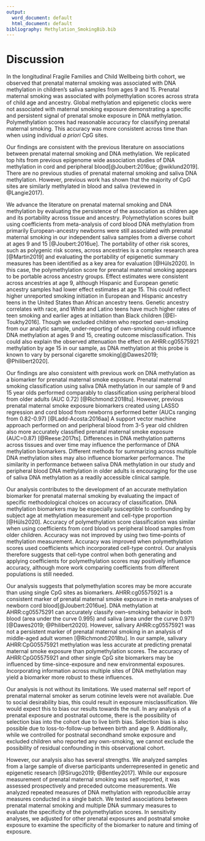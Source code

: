 ```yaml
---
output:
  word_document: default
  html_document: default
bibliography: Methylation_SmokingBib.bib
---
```


# Discussion

In the longitudinal Fragile Families and Child Wellbeing birth cohort, we observed that prenatal maternal smoking was associated with DNA methylation in children's saliva samples from ages 9 and 15. Prenatal maternal smoking was associated with polymethylation scores across strata of child age and ancestry. Global methylation and epigenetic clocks were not associated with maternal smoking exposure demonstrating a specific and persistent signal of prenatal smoke exposure in DNA methylation. Polymethylation scores had reasonable accuracy for classifying prenatal maternal smoking. This accuracy was more consistent across time than when using individual *a priori* CpG sites.

Our findings are consistent with the previous literature on associations between prenatal maternal smoking and DNA methylation. We replicated top hits from previous epigenome wide association studies of DNA methylation in cord and peripheral blood[@Joubert:2016ue; @wiklund2019]. There are no previous studies of prenatal maternal smoking and saliva DNA methylation. However, previous work has shown that the majority of CpG sites are similarly methylated in blood and saliva (reviewed in @Langie2017).

We advance the literature on prenatal maternal smoking and DNA methylation by evaluating the persistence of the association as children age and its portability across tissue and ancestry. Polymethylation scores built using coefficients from meta-analysis of cord blood DNA methylation from primarily European-ancestry newborns were still associated with prenatal maternal smoking in our independent saliva samples from a diverse cohort at ages 9 and 15 [@Joubert:2016ue]. The portability of other risk scores, such as polygenic risk scores, across ancestries is a complex research area [@Martin2019] and evaluating the portability of epigenetic summary measures has been identified as a key area for evaluation [@Hüls2020]. In this case, the polymethylation score for prenatal maternal smoking appears to be portable across ancestry groups. Effect estimates were consistent across ancestries at age 9, although Hispanic and European genetic ancestry samples had lower effect estimates at age 15. This could reflect higher unreported smoking initiation in European and Hispanic ancestry teens in the United States than African ancestry teens. Genetic ancestry correlates with race, and White and Latino teens have much higher rates of teen smoking and earlier ages at initiation than Black children [@El-Toukhy2016]. Though we excluded children who reported own-smoking from our analytic sample, under-reporting of own-smoking could influence DNA methylation at ages 9 and 15, creating outcome misclassification. This could also explain the observed attenuation the effect on AHRR:cg05575921 methylation by age 15 in our sample, as DNA methylation at this probe is known to vary by personal cigarette smoking[@Dawes2019; @Philibert2020].

Our findings are also consistent with previous work on DNA methylation as a biomarker for prenatal maternal smoke exposure. Prenatal maternal smoking classification using saliva DNA methylation in our sample of 9 and 15 year olds performed comparably to classification using peripheral blood from older adults (AUC 0.72) [@Richmond:2018tu]. However, previous prenatal maternal smoke exposure biomarkers created using LASSO regression and cord blood from newborns performed better (AUCs ranging from 0.82-0.97) [@Ladd-Acosta:2016aa] A support vector machine approach performed on and peripheral blood from 3-5 year old children also more accurately classified prenatal maternal smoke exposure (AUC=0.87) [@Reese:2017ts]. Differences in DNA methylation patterns across tissues and over time may influence the performance of DNA methylation biomarkers. Different methods for summarizing across multiple DNA methylation sites may also influence biomarker performance. The similarity in performance between saliva DNA methylation in our study and peripheral blood DNA methylation in older adults is encouraging for the use of saliva DNA methylation as a readily accessible clinical sample.

Our analysis contributes to the development of an accurate methylation biomarker for prenatal maternal smoking by evaluating the impact of specific methodological choices on accuracy of classification. DNA methylation biomarkers may be especially susceptible to confounding by subject age at methylation measurement and cell-type proportion [@Hüls2020]. Accuracy of polymethylation score classification was similar when using coefficients from cord blood vs peripheral blood samples from older children. Accuracy was not improved by using two time-points of methylation measurement. Accuracy was improved when polymethylation scores used coefficients which incorporated cell-type control. Our analysis therefore suggests that cell-type control when both generating and applying coefficients for polymethylation scores may positively influence accuracy, although more work comparing coefficients from different populations is still needed.

Our analysis suggests that polymethylation scores may be more accurate than using single CpG sites as biomarkers. AHRR:cg05575921 is a consistent marker of prenatal maternal smoke exposure in meta-analyses of newborn cord blood[@Joubert:2016ue]. DNA methylation at AHRR:cg05575291 can accurately classify own--smoking behavior in both blood (area under the curve 0.995) and saliva (area under the curve 0.971) [@Dawes2019; @Philibert2020]. However, salivary AHRR:cg05575921 was not a persistent marker of prenatal maternal smoking in an analysis of middle-aged adult women [@Richmond:2018tu]. In our sample, salivary AHRR:CpG05575921 methylation was less accurate at predicting prenatal maternal smoke exposure than polymethylation scores. The accuracy of AHRR:CpG05575921 and other single CpG site biomarkers may be influenced by time-since-exposure and new environmental exposures. Incorporating information across multiple sites of DNA methylation may yield a biomarker more robust to these influences.

Our analysis is not without its limitations. We used maternal self report of prenatal maternal smoker as serum cotinine levels were not available. Due to social desirability bias, this could result in exposure misclassification. We would expect this to bias our results towards the null. In any analysis of a prenatal exposure and postnatal outcome, there is the possibility of selection bias into the cohort due to live birth bias. Selection bias is also possible due to loss-to-follow-up between birth and age 9. Additionally, while we controlled for postnatal secondhand smoke exposure and excluded children who reported any own-smoking, we cannot exclude the possibility of residual confounding in this observational cohort.

However, our analysis also has several strengths. We analyzed samples from a large sample of diverse participants underrepresented in genetic and epigenetic research [@Sirugo2019; @Bentley2017]. While our exposure measurement of prenatal maternal smoking was self reported, it was assessed prospectively and preceded outcome measurements. We analyzed repeated measures of DNA methylation with reproducible array measures conducted in a single batch. We tested associations between prenatal maternal smoking and multiple DNA summary measures to evaluate the specificity of the polymethylation scores. In sensitivity analyses, we adjusted for other prenatal exposures and postnatal smoke exposure to examine the specificity of the biomarker to nature and timing of exposure.
